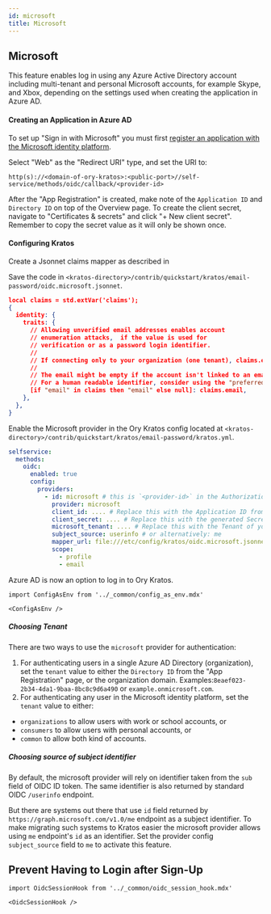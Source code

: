 ```yaml
---
id: microsoft
title: Microsoft
---
```


## Microsoft

This feature enables log in using any Azure Active Directory account including multi-tenant and personal Microsoft accounts, for example Skype, and
Xbox, depending on the settings used when creating the application in Azure AD.

#### Creating an Application in Azure AD

To set up "Sign in with Microsoft" you must first
[register an application with the Microsoft identity platform](https://docs.microsoft.com/en-us/azure/active-directory/develop/quickstart-register-app).

Select "Web" as the "Redirect URI" type, and set the URI to:

```
http(s)://<domain-of-ory-kratos>:<public-port>//self-service/methods/oidc/callback/<provider-id>
```

After the "App Registration" is created, make note of the `Application ID` and `Directory ID` on top of the Overview page. To
create the client secret, navigate to "Certificates & secrets" and click "+ New client secret". Remember to copy the secret value
as it will only be shown once.

#### Configuring Kratos

Create a Jsonnet claims mapper as described in

Save the code in `<kratos-directory>/contrib/quickstart/kratos/email-password/oidc.microsoft.jsonnet`.

```json title="contrib/quickstart/kratos/email-password/oidc.microsoft.jsonnet"
local claims = std.extVar('claims');
{
  identity: {
    traits: {
      // Allowing unverified email addresses enables account
      // enumeration attacks,  if the value is used for
      // verification or as a password login identifier.
      //
      // If connecting only to your organization (one tenant), claims.email is safe to use if you haven't actively disabled e-mail verification during Sign-Up.
      //
      // The email might be empty if the account isn't linked to an email address.
      // For a human readable identifier, consider using the "preferred_username" claim.
      [if "email" in claims then "email" else null]: claims.email,
    },
  },
}
```

Enable the Microsoft provider in the Ory Kratos config located at
`<kratos-directory>/contrib/quickstart/kratos/email-password/kratos.yml`.

```yaml title="contrib/quickstart/kratos/email-password/kratos.yml"
selfservice:
  methods:
    oidc:
      enabled: true
      config:
        providers:
          - id: microsoft # this is `<provider-id>` in the Authorization callback URL. DO NOT CHANGE IT ONCE SET!
            provider: microsoft
            client_id: .... # Replace this with the Application ID from the App Registration
            client_secret: .... # Replace this with the generated Secret value from the App Registration
            microsoft_tenant: .... # Replace this with the Tenant of your choice (see below)
            subject_source: userinfo # or alternatively: me
            mapper_url: file:///etc/config/kratos/oidc.microsoft.jsonnet
            scope:
              - profile
              - email
```

Azure AD is now an option to log in to Ory Kratos.

```mdx-code-block
import ConfigAsEnv from '../_common/config_as_env.mdx'

<ConfigAsEnv />
```

##### Choosing Tenant

There are two ways to use the `microsoft` provider for authentication:

1. For authenticating users in a single Azure AD Directory (organization), set the `tenant` value to either the `Directory ID`
   from the "App Registration" page, or the organization domain. Examples:`8eaef023-2b34-4da1-9baa-8bc8c9d6a490` or
   `example.onmicrosoft.com`.
2. For authenticating any user in the Microsoft identity platform, set the `tenant` value to either:

- `organizations` to allow users with work or school accounts, or
- `consumers` to allow users with personal accounts, or
- `common` to allow both kind of accounts.

##### Choosing source of subject identifier

By default, the microsoft provider will rely on identifier taken from the `sub` field of OIDC ID token. The same identifier is
also returned by standard OIDC `/userinfo` endpoint.

But there are systems out there that use `id` field returned by `https://graph.microsoft.com/v1.0/me` endpoint as a subject
identifier. To make migrating such systems to Kratos easier the microsoft provider allows using `me` endpoint's `id` as an
identifier. Set the provider config `subject_source` field to `me` to activate this feature.

## Prevent Having to Login after Sign-Up

```mdx-code-block
import OidcSessionHook from '../_common/oidc_session_hook.mdx'

<OidcSessionHook />
```
